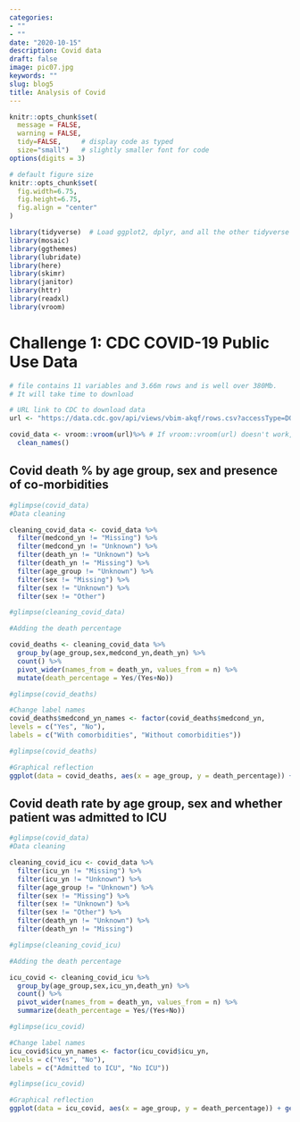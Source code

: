 ```yaml
---
categories:
- ""
- ""
date: "2020-10-15"
description: Covid data
draft: false
image: pic07.jpg
keywords: ""
slug: blog5
title: Analysis of Covid
---
```

```r
knitr::opts_chunk$set(
  message = FALSE, 
  warning = FALSE, 
  tidy=FALSE,     # display code as typed
  size="small")   # slightly smaller font for code
options(digits = 3)

# default figure size
knitr::opts_chunk$set(
  fig.width=6.75, 
  fig.height=6.75,
  fig.align = "center"
)
```


```r
library(tidyverse)  # Load ggplot2, dplyr, and all the other tidyverse packages
library(mosaic)
library(ggthemes)
library(lubridate)
library(here)
library(skimr)
library(janitor)
library(httr)
library(readxl)
library(vroom)
```



# Challenge 1: CDC COVID-19 Public Use Data


```r
# file contains 11 variables and 3.66m rows and is well over 380Mb. 
# It will take time to download

# URL link to CDC to download data
url <- "https://data.cdc.gov/api/views/vbim-akqf/rows.csv?accessType=DOWNLOAD"

covid_data <- vroom::vroom(url)%>% # If vroom::vroom(url) doesn't work, use read_csv(url)
  clean_names()


```


## Covid death % by age group, sex and presence of co-morbidities

```r

#glimpse(covid_data)
#Data cleaning

cleaning_covid_data <- covid_data %>% 
  filter(medcond_yn != "Missing") %>% 
  filter(medcond_yn != "Unknown") %>% 
  filter(death_yn != "Unknown") %>% 
  filter(death_yn != "Missing") %>%
  filter(age_group != "Unknown") %>% 
  filter(sex != "Missing") %>% 
  filter(sex != "Unknown") %>% 
  filter(sex != "Other")

#glimpse(cleaning_covid_data)

#Adding the death percentage

covid_deaths <- cleaning_covid_data %>% 
  group_by(age_group,sex,medcond_yn,death_yn) %>% 
  count() %>% 
  pivot_wider(names_from = death_yn, values_from = n) %>%
  mutate(death_percentage = Yes/(Yes+No))

#glimpse(covid_deaths)

```

```r
#Change label names
covid_deaths$medcond_yn_names <- factor(covid_deaths$medcond_yn,
levels = c("Yes", "No"),
labels = c("With comorbidities", "Without comorbidities"))

#glimpse(covid_deaths)

#Graphical reflection
ggplot(data = covid_deaths, aes(x = age_group, y = death_percentage)) + geom_col(fill = "#6b7ca4", show.legend = FALSE) +  geom_text(aes(label = round(death_percentage*100, 1), hjust = 0.6)) + labs(title = "Covid death % by age group, sex and presence of co-morbidities", caption = "Source:CDC") + theme_bw() + theme(axis.title.x = element_blank(), axis.title.y = element_blank()) + scale_y_continuous(labels = scales::percent) + coord_flip() + facet_grid(medcond_yn_names ~ sex)


```

## Covid death rate by age group, sex and whether patient was admitted to ICU

```r

#glimpse(covid_data)
#Data cleaning

cleaning_covid_icu <- covid_data %>% 
  filter(icu_yn != "Missing") %>% 
  filter(icu_yn != "Unknown") %>%
  filter(age_group != "Unknown") %>% 
  filter(sex != "Missing") %>% 
  filter(sex != "Unknown") %>% 
  filter(sex != "Other") %>% 
  filter(death_yn != "Unknown") %>% 
  filter(death_yn != "Missing")

#glimpse(cleaning_covid_icu)

#Adding the death percentage

icu_covid <- cleaning_covid_icu %>% 
  group_by(age_group,sex,icu_yn,death_yn) %>% 
  count() %>% 
  pivot_wider(names_from = death_yn, values_from = n) %>% 
  summarize(death_percentage = Yes/(Yes+No))

#glimpse(icu_covid)
```

```r
#Change label names
icu_covid$icu_yn_names <- factor(icu_covid$icu_yn,
levels = c("Yes", "No"),
labels = c("Admitted to ICU", "No ICU"))

#glimpse(icu_covid)

#Graphical reflection
ggplot(data = icu_covid, aes(x = age_group, y = death_percentage)) + geom_col(fill = "#fe9481", show.legend = FALSE) + geom_text(aes(label = round(death_percentage*100, 1), hjust = 0.6)) + labs(title = "Covid death % by age group, sex and whether patient was admitted to ICU", caption = "Source:CDC") + theme_bw() + theme(axis.title.x = element_blank(), axis.title.y = element_blank()) + scale_y_continuous(labels = scales::percent) + coord_flip() + facet_grid(icu_yn_names ~ sex)
```



